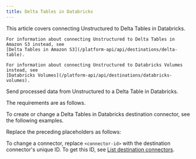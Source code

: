 ```yaml
---
title: Delta Tables in Databricks
---
```


<Note>
    This article covers connecting Unstructured to Delta Tables in Databricks.
    
    For information about connecting Unstructured to Delta Tables in Amazon S3 instead, see 
    [Delta Tables in Amazon S3](/platform-api/api/destinations/delta-table).

    For information about connecting Unstructured to Databricks Volumes instead, see 
    [Databricks Volumes](/platform-api/api/destinations/databricks-volumes).
</Note>

Send processed data from Unstructured to a Delta Table in Databricks.

The requirements are as follows.


<DeltaTablesInDatabricksPrerequisites />

To create or change a Delta Tables in Databricks destination connector, see the following examples.


<CodeGroup>
    <DeltaTablesInDatabricksSDK />
    <DeltaTablesInDatabricksAPIRESTCreate />
    <DeltaTablesInDatabricksAPIRESTChange />
</CodeGroup>

Replace the preceding placeholders as follows:


<DeltaTablesInDatabricksAPIPlaceholders />

To change a connector, replace `<connector-id>` with the destination connector's unique ID. 
To get this ID, see [List destination connectors](/platform-api/api/overview#list-destination-connectors).